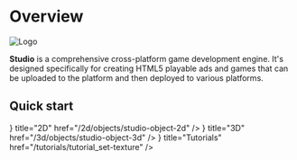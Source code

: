 
# Overview


<div className="flex flex-row items-center justify-center pb-6">
    <Image src="/studio-docs/logo.svg" alt="Logo" width={200} height={200} className="pt-6" />
</div>

**Studio** is a comprehensive cross-platform game development engine. 
It's designed specifically for creating HTML5 playable ads and games that can be uploaded to the platform and then deployed to various platforms.

## Quick start

<Cards>
  <Cards.Card
    icon={<Square />}
    title="2D"
    href="/2d/objects/studio-object-2d"
  />
  <Cards.Card
    icon={<Box />}
    title="3D"
    href="/3d/objects/studio-object-3d"
  />
  <Cards.Card
    icon={<BookMarked />}
    title="Tutorials"
    href="/tutorials/tutorial_set-texture"
  />
</Cards>
